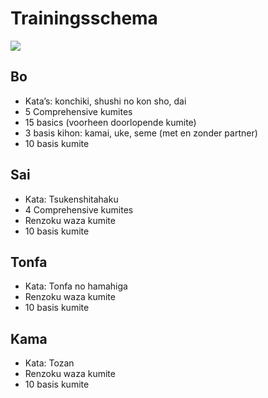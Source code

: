 # Trainingsschema

![](images/2024-04-05-trainingsschema.jpg)

## Bo

- Kata's: konchiki, shushi no kon sho, dai
- 5 Comprehensive kumites
- 15 basics (voorheen doorlopende kumite)
- 3 basis kihon: kamai, uke, seme (met en zonder partner)
- 10 basis kumite

## Sai

- Kata: Tsukenshitahaku
- 4 Comprehensive kumites
- Renzoku waza kumite
- 10 basis kumite

## Tonfa

- Kata: Tonfa no hamahiga
- Renzoku waza kumite
- 10 basis kumite

## Kama

- Kata: Tozan
- Renzoku waza kumite 
- 10 basis kumite

